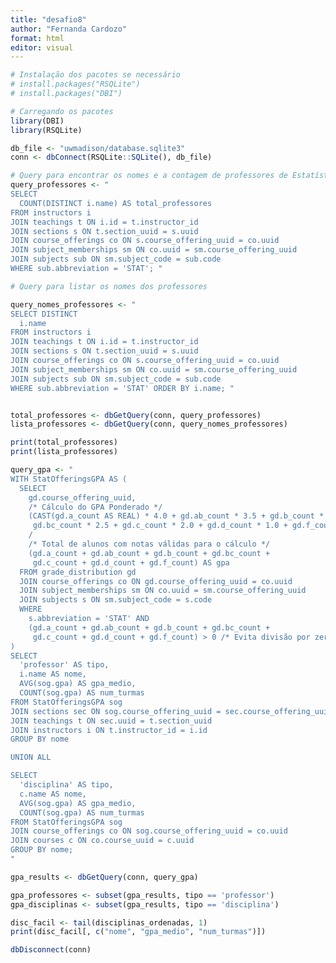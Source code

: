 ---
title: "desafio8"
author: "Fernanda Cardozo"
format: html
editor: visual
---

```{r}
# Instalação dos pacotes se necessário
# install.packages("RSQLite")
# install.packages("DBI")

# Carregando os pacotes
library(DBI)
library(RSQLite)
```

```{r}
db_file <- "uwmadison/database.sqlite3"
conn <- dbConnect(RSQLite::SQLite(), db_file)
```

```{r}
# Query para encontrar os nomes e a contagem de professores de Estatística
query_professores <- "
SELECT 
  COUNT(DISTINCT i.name) AS total_professores 
FROM instructors i 
JOIN teachings t ON i.id = t.instructor_id 
JOIN sections s ON t.section_uuid = s.uuid 
JOIN course_offerings co ON s.course_offering_uuid = co.uuid 
JOIN subject_memberships sm ON co.uuid = sm.course_offering_uuid 
JOIN subjects sub ON sm.subject_code = sub.code 
WHERE sub.abbreviation = 'STAT'; "

# Query para listar os nomes dos professores

query_nomes_professores <- " 
SELECT DISTINCT 
  i.name 
FROM instructors i 
JOIN teachings t ON i.id = t.instructor_id 
JOIN sections s ON t.section_uuid = s.uuid 
JOIN course_offerings co ON s.course_offering_uuid = co.uuid 
JOIN subject_memberships sm ON co.uuid = sm.course_offering_uuid 
JOIN subjects sub ON sm.subject_code = sub.code 
WHERE sub.abbreviation = 'STAT' ORDER BY i.name; "


total_professores <- dbGetQuery(conn, query_professores) 
lista_professores <- dbGetQuery(conn, query_nomes_professores)

print(total_professores)
print(lista_professores)
```

```{r}
query_gpa <- "
WITH StatOfferingsGPA AS (
  SELECT
    gd.course_offering_uuid,
    /* Cálculo do GPA Ponderado */
    (CAST(gd.a_count AS REAL) * 4.0 + gd.ab_count * 3.5 + gd.b_count * 3.0 +
     gd.bc_count * 2.5 + gd.c_count * 2.0 + gd.d_count * 1.0 + gd.f_count * 0.0)
    /
    /* Total de alunos com notas válidas para o cálculo */
    (gd.a_count + gd.ab_count + gd.b_count + gd.bc_count +
     gd.c_count + gd.d_count + gd.f_count) AS gpa
  FROM grade_distribution gd
  JOIN course_offerings co ON gd.course_offering_uuid = co.uuid
  JOIN subject_memberships sm ON co.uuid = sm.course_offering_uuid
  JOIN subjects s ON sm.subject_code = s.code
  WHERE
    s.abbreviation = 'STAT' AND
    (gd.a_count + gd.ab_count + gd.b_count + gd.bc_count +
     gd.c_count + gd.d_count + gd.f_count) > 0 /* Evita divisão por zero */
)
SELECT
  'professor' AS tipo,
  i.name AS nome,
  AVG(sog.gpa) AS gpa_medio,
  COUNT(sog.gpa) AS num_turmas
FROM StatOfferingsGPA sog
JOIN sections sec ON sog.course_offering_uuid = sec.course_offering_uuid
JOIN teachings t ON sec.uuid = t.section_uuid
JOIN instructors i ON t.instructor_id = i.id
GROUP BY nome

UNION ALL

SELECT
  'disciplina' AS tipo,
  c.name AS nome,
  AVG(sog.gpa) AS gpa_medio,
  COUNT(sog.gpa) AS num_turmas
FROM StatOfferingsGPA sog
JOIN course_offerings co ON sog.course_offering_uuid = co.uuid
JOIN courses c ON co.course_uuid = c.uuid
GROUP BY nome;
"

gpa_results <- dbGetQuery(conn, query_gpa)

gpa_professores <- subset(gpa_results, tipo == 'professor')
gpa_disciplinas <- subset(gpa_results, tipo == 'disciplina')

```

```{r}
disc_facil <- tail(disciplinas_ordenadas, 1)
print(disc_facil[, c("nome", "gpa_medio", "num_turmas")])
```

```{r}
dbDisconnect(conn)
```

